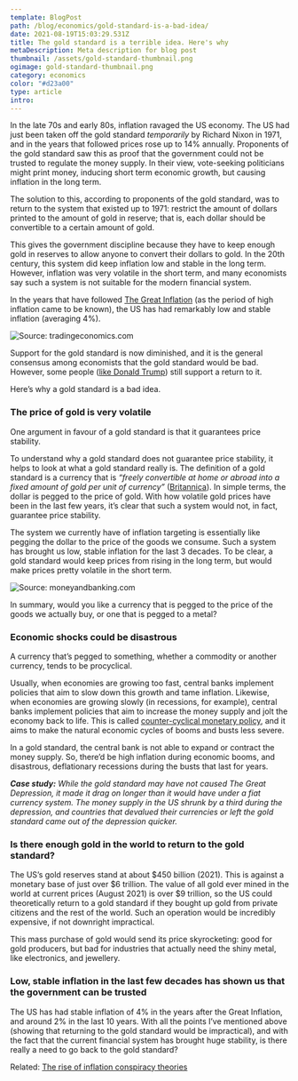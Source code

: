 ```yaml
---
template: BlogPost
path: /blog/economics/gold-standard-is-a-bad-idea/
date: 2021-08-19T15:03:29.531Z
title: The gold standard is a terrible idea. Here's why
metaDescription: Meta description for blog post
thumbnail: /assets/gold-standard-thumbnail.png
ogimage: gold-standard-thumbnail.png
category: economics
color: "#d23a00"
type: article
intro: 
---
```



In the late 70s and early 80s, inflation ravaged the US economy. The US had just been taken off the gold standard *temporarily* by Richard Nixon in 1971, and in the years that followed prices rose up to 14% annually. Proponents of the gold standard saw this as proof that the government could not be trusted to regulate the money supply. In their view, vote-seeking politicians might print money, inducing short term economic growth, but causing inflation in the long term.

The solution to this, according to proponents of the gold standard, was to return to the system that existed up to 1971: restrict the amount of dollars printed to the amount of gold in reserve; that is, each dollar should be convertible to a certain amount of gold.

This gives the government discipline because they have to keep enough gold in reserves to allow anyone to convert their dollars to gold. In the 20th century, this system did keep inflation low and stable in the long term. However, inflation was very volatile in the short term, and many economists say such a system is not suitable for the modern financial system.

In the years that have followed [The Great Inflation](https://www.federalreservehistory.org/essays/great-inflation) (as the period of high inflation came to be known), the US has had remarkably low and stable inflation (averaging 4%).

![](https://d3fy651gv2fhd3.cloudfront.net/charts/united-states-inflation-cpi.png?s=cpi+yoy&v=202108111241V20200908&d1=19210910 "Source: tradingeconomics.com")

Support for the gold standard is now diminished, and it is the general consensus among economists that the gold standard would be bad. However, some people ([like Donald Trump](https://investingnews.com/daily/resource-investing/precious-metals-investing/gold-investing/trump-gold-standard/)) still support a return to it. 

Here’s why a gold standard is a bad idea. 

### The price of gold is very volatile

One argument in favour of a gold standard is that it guarantees price stability.

To understand why a gold standard does not guarantee price stability, it helps to look at what a gold standard really is. The definition of a gold standard is a currency that is *“freely convertible at home or abroad into a fixed amount of gold per unit of currency”* ([Britannica](https://www.britannica.com/topic/gold-standard)). In simple terms, the dollar is pegged to the price of gold. With how volatile gold prices have been in the last few years, it’s clear that such a system would not, in fact, guarantee price stability. 

<InTextSubscription/>

The system we currently have of inflation targeting is essentially like pegging the dollar to the price of the goods we consume.  Such a system has brought us low, stable inflation for the last 3 decades. To be clear, a gold standard would keep prices from rising in the long term, but would make prices pretty volatile in the short term.

![](https://images.squarespace-cdn.com/content/v1/52cdc300e4b012a81d31c03d/1481748292199-ZIAA4V2B7PHQVD4E4HDJ/image-asset.png?format=1000w "Source: moneyandbanking.com")

In summary, would you like a currency that is pegged to the price of the goods we actually buy, or one that is pegged to a metal?

### Economic shocks could be disastrous

A currency that’s pegged to something, whether a commodity or another currency, tends to be procyclical. 

Usually, when economies are growing too fast, central banks implement policies that aim to slow down this growth and tame inflation. Likewise, when economies are growing slowly (in recessions, for example), central banks implement policies that aim to increase the money supply and jolt the economy back to life. This is called [counter-cyclical monetary policy](https://www.stlouisfed.org/publications/regional-economist/january-1993/leaning-against-the-wind-does-the-fed-engage-in-countercyclical-monetary-policy), and it aims to make the natural economic cycles of booms and busts less severe. 

In a gold standard, the central bank is not able to expand or contract the money supply. So, there’d be high inflation during economic booms, and disastrous, deflationary recessions during the busts that last for years.

_**Case study:** While the gold standard may have not caused The Great Depression, it made it drag on longer than it would have under a fiat currency system. The money supply in the US shrunk by a third during the depression, and countries that devalued their currencies or left the gold standard came out of the depression quicker._

### Is there enough gold in the world to return to the gold standard?

The US’s gold reserves stand at about $450 billion (2021). This is against a monetary base of just over $6 trillion. The value of all gold ever mined in the world at current prices (August 2021) is over $9 trillion, so the US could theoretically return to a gold standard if they bought up gold from private citizens and the rest of the world. Such an operation would be incredibly expensive, if not downright impractical.  

This mass purchase of gold would send its price skyrocketing: good for gold producers, but bad for industries that actually need the shiny metal, like electronics, and jewellery.

### Low, stable inflation in the last few decades has shown us that the government can be trusted 

The US has had stable inflation of 4% in the years after the Great Inflation, and around 2% in the last 10 years. With all the points I’ve mentioned above (showing that returning to the gold standard would be impractical), and with the fact that the current financial system has brought huge stability, is there really a need to go back to the gold standard?

Related: [The rise of inflation conspiracy theories](https://neocapitalist.darrendube.com/macroeconomics/inflation-conspiracy-theories/)